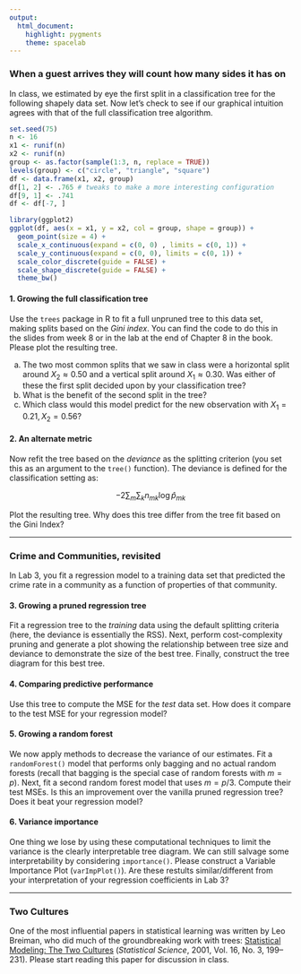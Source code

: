 ```yaml
---
output: 
  html_document: 
    highlight: pygments
    theme: spacelab
---
```


### When a guest arrives they will count how many sides it has on

In class, we estimated by eye the first split in a classification tree for the following shapely data set. Now let's check to see if our graphical intuition agrees with that of the full classification tree algorithm.

```r
set.seed(75)
n <- 16
x1 <- runif(n)
x2 <- runif(n)
group <- as.factor(sample(1:3, n, replace = TRUE))
levels(group) <- c("circle", "triangle", "square")
df <- data.frame(x1, x2, group)
df[1, 2] <- .765 # tweaks to make a more interesting configuration
df[9, 1] <- .741
df <- df[-7, ]

library(ggplot2)
ggplot(df, aes(x = x1, y = x2, col = group, shape = group)) +
  geom_point(size = 4) +
  scale_x_continuous(expand = c(0, 0) , limits = c(0, 1)) +
  scale_y_continuous(expand = c(0, 0), limits = c(0, 1)) +
  scale_color_discrete(guide = FALSE) +
  scale_shape_discrete(guide = FALSE) +
  theme_bw()
```

#### 1. Growing the full classification tree

Use the `trees` package in R to fit a full unpruned tree to this data set, making splits based on the *Gini index*. You can find the code to do this in the slides from week 8 or in the lab at the end of Chapter 8 in the book. Please plot the resulting tree.

a. The two most common splits that we saw in class were a horizontal split around $X_2 \approx 0.50$ and a vertical split around $X_1 \approx 0.30$. Was either of these the first split decided upon by your classification tree?
b. What is the benefit of the second split in the tree?
c. Which class would this model predict for the new observation with $X_1 = 0.21, X_2 = 0.56$?

#### 2. An alternate metric

Now refit the tree based on the *deviance* as the splitting criterion (you set this as an argument to the `tree()` function). The deviance is defined for the classification setting as:

$$ -2 \sum_m \sum_k n_{mk} \log \hat{p}_{mk}$$

Plot the resulting tree. Why does this tree differ from the tree fit based on the Gini Index?


* * *

### Crime and Communities, revisited

In Lab 3, you fit a regression model to a training data set that predicted the crime rate in a community as a function of properties of that community.

#### 3. Growing a pruned regression tree
Fit a regression tree to the *training* data using the default splitting criteria (here, the deviance is essentially the RSS). Next, perform cost-complexity pruning and generate a plot showing the relationship between tree size and deviance to demonstrate the size of the best tree. Finally, construct the tree diagram for this best tree.

#### 4. Comparing predictive performance
Use this tree to compute the MSE for the *test* data set. How does it compare to the test MSE for your regression model?

#### 5. Growing a random forest
We now apply methods to decrease the variance of our estimates. Fit a `randomForest()` model that performs only bagging and no actual random forests (recall that bagging is the special case of random forests with $m = p$). Next, fit a second random forest model that uses $m = p/3$. Compute their test MSEs. Is this an improvement over the vanilla pruned regression tree? Does it beat your regression model?

#### 6. Variance importance
One thing we lose by using these computational techniques to limit the variance is the clearly interpretable tree diagram. We can still salvage some interpretability by considering `importance()`. Please construct a Variable Importance Plot (`varImpPlot()`). Are these restults similar/different from your interpretation of your regression coefficients in Lab 3?


* * *


### Two Cultures

One of the most influential papers in statistical learning was written by Leo Breiman, who did much of the groundbreaking work with trees: [Statistical Modeling: The Two Cultures](http://projecteuclid.org/download/pdf_1/euclid.ss/1009213726) (*Statistical Science*, 2001, Vol. 16, No. 3, 199–231). Please start reading this paper for discussion in class.

